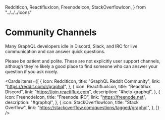   RedditIcon,
  ReactifluxIcon,
  FreenodeIcon,
  StackOverflowIcon,
} from "../../../icons"

# Community Channels

Many GraphQL developers idle in Discord, Slack, and IRC for live communication and can answer quick questions.

Please be patient and polite. These are not explicitly user support channels, although they're likely a good place to find someone who can answer your question if you ask nicely.

<Cards
  items={[
    {
      icon: RedditIcon,
      title: "GraphQL Reddit Community",
      link: "https://reddit.com/r/graphql",
    },
    {
      icon: ReactifluxIcon,
      title: "Reactiflux Discord",
      link: "https://join.reactiflux.com",
      description: "#help-graphql",
    },
    {
      icon: FreenodeIcon,
      title: "Freenode IRC",
      link: "https://freenode.net",
      description: "#graphql",
    },
    {
      icon: StackOverflowIcon,
      title: "Stack Overflow",
      link: "https://stackoverflow.com/questions/tagged/graphql",
    },
  ]}
/>
